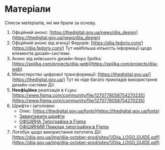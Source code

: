 # Матеріали

Список матеріалів, які ми брали за основу.

1. Офіційний анонс: [https://thedigital.gov.ua/news/diia_design](https://thedigital.gov.ua/news/diia_design)
2. Офіційний анонс від агенції Федорів: [https://diia.fedoriv.com/](https://diia.fedoriv.com/)
    Тут найбільша кількість інформації щодо елементів дизайн-системи.
3. Анонс від київського дизайн-бюро Spiilka: [https://spiilka.com/projects/diia-web](https://spiilka.com/projects/diia-web)
4. Мінінстерство цифрової трансформації: [https://thedigital.gov.ua/](https://thedigital.gov.ua/)
    Тут як ніде багато прикладів використання дизайн-системи Дії.
4. **Неофіційна** реалізація в `Figma`: [https://www.figma.com/community/file/1270778058754270235](https://www.figma.com/community/file/1270778058754270235)
5. Шрифти і заголовки:
    - Опис: [https://thedigital.gov.ua/fonts](https://thedigital.gov.ua/fonts)
    - [Завантажити шрифти](https://www.dropbox.com/scl/fo/gylb537vfe58stu3wubg0/AMPXS4cao0-0UCPWYaSkXDM?rlkey=mkgtdslwk272lps89wb9hiqqq&e=1&dl=0)
    - [ОФІЦІЙНА Типографіка в Figma](https://www.figma.com/file/t4n0PcuOT0qBGU61QVR5z0/Digital-State-UI-kit?node-id=1%3A893)
    - [ОФІЦІЙНИЙ Приклад типографіки в Figma](https://www.figma.com/design/t4n0PcuOT0qBGU61QVR5z0/Digital-State-UI-kit?node-id=8-101&node-type=frame&t=TNXMlOBniViQWoCn-0)
6. Логобук щодо використання логотипа Дії: [https://diia.gov.ua/img/diia-october-prod/sites/1/Diia_LOGO_GUIDE.pdf](https://diia.gov.ua/img/diia-october-prod/sites/1/Diia_LOGO_GUIDE.pdf)
